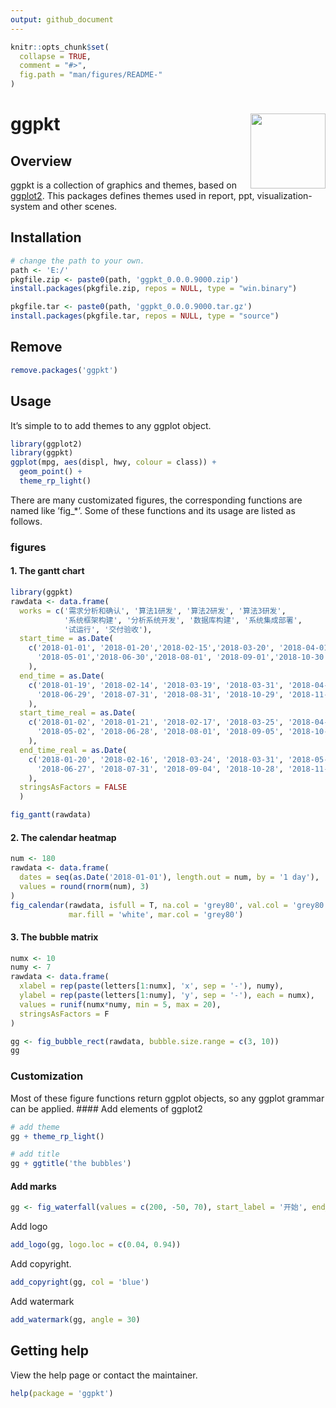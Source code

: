 ```yaml
---
output: github_document
---
```


<!-- README.md is generated from README.Rmd. Please edit that file -->

```r
knitr::opts_chunk$set(
  collapse = TRUE,
  comment = "#>",
  fig.path = "man/figures/README-"
)
```

# ggpkt <img src="man/figures/logo.png" align="right" width="120" />

## Overview

ggpkt is a collection of graphics and themes, based on [ggplot2](https://github.com/tidyverse/ggplot2). This packages defines themes
used in report, ppt, visualization-system and other scenes.

## Installation

```r
# change the path to your own.
path <- 'E:/'
pkgfile.zip <- paste0(path, 'ggpkt_0.0.0.9000.zip')
install.packages(pkgfile.zip, repos = NULL, type = "win.binary")

pkgfile.tar <- paste0(path, 'ggpkt_0.0.0.9000.tar.gz')
install.packages(pkgfile.tar, repos = NULL, type = "source")
```

## Remove

```r
remove.packages('ggpkt')
```

## Usage

It's simple to to add themes to any ggplot object.

```r
library(ggplot2)
library(ggpkt)
ggplot(mpg, aes(displ, hwy, colour = class)) + 
  geom_point() +
  theme_rp_light()
```

There are many customizated figures, the corresponding functions are named like 'fig_*'. Some of these functions and its usage are listed as follows.

### figures
#### 1. The gantt chart
```r
library(ggpkt)
rawdata <- data.frame(
  works = c('需求分析和确认', '算法1研发', '算法2研发', '算法3研发',
            '系统框架构建', '分析系统开发', '数据库构建', '系统集成部署',
            '试运行', '交付验收'),
  start_time = as.Date(
    c('2018-01-01', '2018-01-20','2018-02-15','2018-03-20', '2018-04-01',
      '2018-05-01','2018-06-30','2018-08-01', '2018-09-01','2018-10-30')
    ),
  end_time = as.Date(
    c('2018-01-19', '2018-02-14', '2018-03-19', '2018-03-31', '2018-04-29',
      '2018-06-29', '2018-07-31', '2018-08-31', '2018-10-29', '2018-11-08')
    ),
  start_time_real = as.Date(
    c('2018-01-02', '2018-01-21', '2018-02-17', '2018-03-25', '2018-04-01',
      '2018-05-02', '2018-06-28', '2018-08-01', '2018-09-05', '2018-10-29')
    ),
  end_time_real = as.Date(
    c('2018-01-20', '2018-02-16', '2018-03-24', '2018-03-31', '2018-05-01',
      '2018-06-27', '2018-07-31', '2018-09-04', '2018-10-28', '2018-11-07')
    ),
  stringsAsFactors = FALSE
  )

fig_gantt(rawdata)
```

#### 2. The calendar heatmap

```r
num <- 180
rawdata <- data.frame(
  dates = seq(as.Date('2018-01-01'), length.out = num, by = '1 day'),
  values = round(rnorm(num), 3)
)
fig_calendar(rawdata, isfull = T, na.col = 'grey80', val.col = 'grey80',
             mar.fill = 'white', mar.col = 'grey80')
```

#### 3. The bubble matrix

```r
numx <- 10
numy <- 7
rawdata <- data.frame(
  xlabel = rep(paste(letters[1:numx], 'x', sep = '-'), numy),
  ylabel = rep(paste(letters[1:numy], 'y', sep = '-'), each = numx),
  values = runif(numx*numy, min = 5, max = 20),
  stringsAsFactors = F
)

gg <- fig_bubble_rect(rawdata, bubble.size.range = c(3, 10))
gg
```

### Customization
Most of these figure functions return ggplot objects, so any ggplot grammar can be 
applied.
#### Add elements of ggplot2
```r
# add theme
gg + theme_rp_light()

# add title
gg + ggtitle('the bubbles')
```

#### Add marks

```r
gg <- fig_waterfall(values = c(200, -50, 70), start_label = '开始', end_label = '结束')
```


Add logo
```r
add_logo(gg, logo.loc = c(0.04, 0.94))
```


Add copyright.
```r
add_copyright(gg, col = 'blue')
```

Add watermark
```r
add_watermark(gg, angle = 30)
```


## Getting help
View the help page or contact the maintainer.
```r
help(package = 'ggpkt')

```

